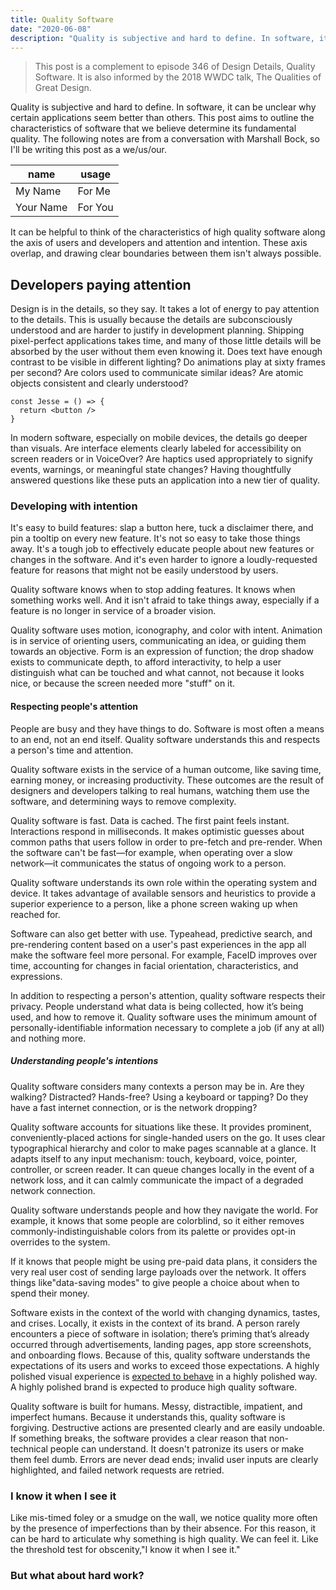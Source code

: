 ```yaml
---
title: Quality Software
date: "2020-06-08"
description: "Quality is subjective and hard to define. In software, it can be unclear why certain applications seem better than others."
---
```


> This post is a complement to episode 346 of Design Details, Quality Software. It is also informed by the 2018 WWDC talk, The Qualities of Great Design.

Quality is subjective and hard to define. In software, it can be unclear why certain applications seem better than others. This post aims to outline the characteristics of software that we believe determine its fundamental quality. The following notes are from a conversation with Marshall Bock, so I'll be writing this post as a we/us/our.

| name      | usage   |
| --------- | ------- |
| My Name   | For Me  |
| Your Name | For You |

It can be helpful to think of the characteristics of high quality software along the axis of users and developers and attention and intention. These axis overlap, and drawing clear boundaries between them isn't always possible.

## Developers paying attention

Design is in the details, so they say. It takes a lot of energy to pay attention to the details. This is usually because the details are subconsciously understood and are harder to justify in development planning. Shipping pixel-perfect applications takes time, and many of those little details will be absorbed by the user without them even knowing it. Does text have enough contrast to be visible in different lighting? Do animations play at sixty frames per second? Are colors used to communicate similar ideas? Are atomic objects consistent and clearly understood?

```
const Jesse = () => {
  return <button />
}
```

In modern software, especially on mobile devices, the details go deeper than visuals. Are interface elements clearly labeled for accessibility on screen readers or in VoiceOver? Are haptics used appropriately to signify events, warnings, or meaningful state changes? Having thoughtfully answered questions like these puts an application into a new tier of quality.

### Developing with intention

It's easy to build features: slap a button here, tuck a disclaimer there, and pin a tooltip on every new feature. It's not so easy to take those things away. It's a tough job to effectively educate people about new features or changes in the software. And it's even harder to ignore a loudly-requested feature for reasons that might not be easily understood by users.

Quality software knows when to stop adding features. It knows when something works well. And it isn't afraid to take things away, especially if a feature is no longer in service of a broader vision.

Quality software uses motion, iconography, and color with intent. Animation is in service of orienting users, communicating an idea, or guiding them towards an objective. Form is an expression of function; the drop shadow exists to communicate depth, to afford interactivity, to help a user distinguish what can be touched and what cannot, not because it looks nice, or because the screen needed more "stuff" on it.

#### Respecting people's attention

People are busy and they have things to do. Software is most often a means to an end, not an end itself. Quality software understands this and respects a person's time and attention.

Quality software exists in the service of a human outcome, like saving time, earning money, or increasing productivity. These outcomes are the result of designers and developers talking to real humans, watching them use the software, and determining ways to remove complexity.

Quality software is fast. Data is cached. The first paint feels instant. Interactions respond in milliseconds. It makes optimistic guesses about common paths that users follow in order to pre-fetch and pre-render. When the software can't be fast—for example, when operating over a slow network—it communicates the status of ongoing work to a person.

Quality software understands its own role within the operating system and device. It takes advantage of available sensors and heuristics to provide a superior experience to a person, like a phone screen waking up when reached for.

Software can also get better with use. Typeahead, predictive search, and pre-rendering content based on a user's past experiences in the app all make the software feel more personal. For example, FaceID improves over time, accounting for changes in facial orientation, characteristics, and expressions.

In addition to respecting a person's attention, quality software respects their privacy. People understand what data is being collected, how it’s being used, and how to remove it. Quality software uses the minimum amount of personally-identifiable information necessary to complete a job (if any at all) and nothing more.

##### Understanding people's intentions

Quality software considers many contexts a person may be in. Are they walking? Distracted? Hands-free? Using a keyboard or tapping? Do they have a fast internet connection, or is the network dropping?

Quality software accounts for situations like these. It provides prominent, conveniently-placed actions for single-handed users on the go. It uses clear typographical hierarchy and color to make pages scannable at a glance. It adapts itself to any input mechanism: touch, keyboard, voice, pointer, controller, or screen reader. It can queue changes locally in the event of a network loss, and it can calmly communicate the impact of a degraded network connection.

Quality software understands people and how they navigate the world. For example, it knows that some people are colorblind, so it either removes commonly-indistinguishable colors from its palette or provides opt-in overrides to the system.

If it knows that people might be using pre-paid data plans, it considers the very real user cost of sending large payloads over the network. It offers things like"data-saving modes" to give people a choice about when to spend their money.

Software exists in the context of the world with changing dynamics, tastes, and crises. Locally, it exists in the context of its brand. A person rarely encounters a piece of software in isolation; there’s priming that’s already occurred through advertisements, landing pages, app store screenshots, and onboarding flows. Because of this, quality software understands the expectations of its users and works to exceed those expectations. A highly polished visual experience is [expected to behave](https://www.nngroup.com/articles/aesthetic-usability-effect/) in a highly polished way. A highly polished brand is expected to produce high quality software.

Quality software is built for humans. Messy, distractible, impatient, and imperfect humans. Because it understands this, quality software is forgiving. Destructive actions are presented clearly and are easily undoable. If something breaks, the software provides a clear reason that non-technical people can understand. It doesn't patronize its users or make them feel dumb. Errors are never dead ends; invalid user inputs are clearly highlighted, and failed network requests are retried.

### I know it when I see it

Like mis-timed foley or a smudge on the wall, we notice quality more often by the presence of imperfections than by their absence. For this reason, it can be hard to articulate why something is high quality. We can feel it. Like the threshold test for obscenity,"I know it when I see it."

### But what about hard work?
